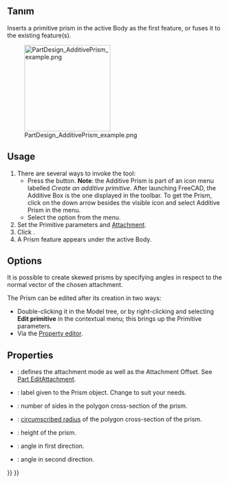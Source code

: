 <languages/>

{{Docnav
|[[PartDesign_AdditiveTorus|Additive torus]]
|[[PartDesign_AdditiveWedge|Additive wedge]]
|[[PartDesign_Workbench|PartDesign]]
|IconL=PartDesign_AdditiveTorus.svg
|IconR=PartDesign_AdditiveWedge.svg
|IconC=Workbench_PartDesign.svg
}}

{{GuiCommand
|Name=PartDesign AdditivePrism
|MenuLocation=Part Design → Create an additive primitive → Additive Prism
|Workbenches=[[PartDesign_Workbench|PartDesign]]
|Version=0.17
|SeeAlso=[[PartDesign_CompPrimitiveAdditive|PartDesign CompPrimitiveAdditive]], [[PartDesign_SubtractivePrism|PartDesign SubtractivePrism]]
}}

<span id="Description"></span>
==Tanım==

Inserts a primitive prism in the active Body as the first feature, or fuses it to the existing feature(s).

[[File:PartDesign_AdditivePrism_example.png|200px]]

==Usage==

# There are several ways to invoke the tool:
#* Press the {{Button|[[File:PartDesign_AdditivePrism.svg|16px]] [[PartDesign_AdditivePrism|Additive Prism]]}} button. '''Note''': the Additive Prism is part of an icon menu labelled ''Create an additive primitive''. After launching FreeCAD, the Additive Box is the one displayed in the toolbar. To get the Prism, click on the down arrow besides the visible icon and select Additive Prism in the menu.
#* Select the {{MenuCommand|Part Design → Create an additive primitive → [[Image:PartDesign_AdditivePrism.svg|16px]] Additive Prism}} option from the menu.
# Set the Primitive parameters and [[Part_EditAttachment|Attachment]].
# Click {{Button|OK}}.
# A Prism feature appears under the active Body.

==Options==

It is possible to create skewed prisms by specifying angles in respect to the normal vector of the chosen attachment.

The Prism can be edited after its creation in two ways:
* Double-clicking it in the Model tree, or by right-clicking and selecting '''Edit primitive''' in the contextual menu; this brings up the Primitive parameters.
* Via the [[Property_editor|Property editor]].

==Properties==

* {{PropertyData|Attachment}}: defines the attachment mode as well as the Attachment Offset. See [[Part_EditAttachment|Part EditAttachment]].
* {{PropertyData|Label}}: label given to the Prism object. Change to suit your needs.
* {{PropertyData|Polygon}}: number of sides in the polygon cross-section of the prism.
* {{PropertyData|Circumradius}}: [https://en.wikipedia.org/wiki/Circumscribed_circle circumscribed radius] of the polygon cross-section of the prism.
* {{PropertyData|Height}}: height of the prism.
* {{PropertyData|First Angle}}: angle in first direction.
* {{PropertyData|Second Angle}}: angle in second direction.


{{Docnav
|[[PartDesign_AdditiveTorus|Additive torus]]
|[[PartDesign_AdditiveWedge|Additive wedge]]
|[[PartDesign_Workbench|PartDesign]]
|IconL=PartDesign_AdditiveTorus.svg
|IconR=PartDesign_AdditiveWedge.svg
|IconC=Workbench_PartDesign.svg
}}

{{PartDesign_Tools_navi{{#translation:}}}}
{{Userdocnavi{{#translation:}}}}